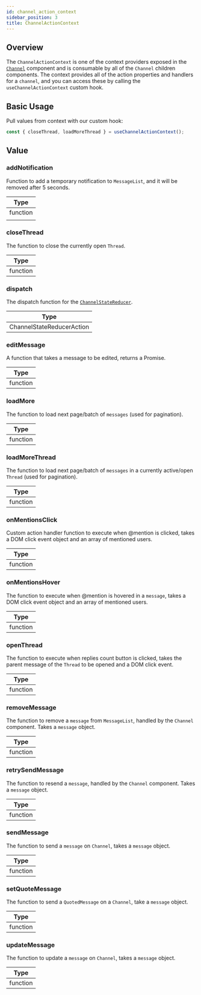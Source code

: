 ```yaml
---
id: channel_action_context
sidebar_position: 3
title: ChannelActionContext
---
```


## Overview

The `ChannelActionContext` is one of the context providers exposed in the [`Channel`](../core-components/channel.mdx) component and is consumable by all of the `Channel` children components. The context provides all of the action properties and handlers for a `channel`,
and you can access these by calling the `useChannelActionContext` custom hook.

## Basic Usage

Pull values from context with our custom hook:

```jsx
const { closeThread, loadMoreThread } = useChannelActionContext();
```

## Value

### addNotification

Function to add a temporary notification to `MessageList`, and it will be removed after 5 seconds.

| Type     |
| -------- |
| function |
|          |

### closeThread

The function to close the currently open `Thread`.

| Type     |
| -------- |
| function |

### dispatch

The dispatch function for the [`ChannelStateReducer`](https://github.com/GetStream/stream-chat-react/blob/master/src/components/Channel/channelState.ts).

| Type                      |
| ------------------------- |
| ChannelStateReducerAction |

### editMessage

A function that takes a message to be edited, returns a Promise.

| Type     |
| -------- |
| function |

### loadMore

The function to load next page/batch of `messages` (used for pagination).

| Type     |
| -------- |
| function |

### loadMoreThread

The function to load next page/batch of `messages` in a currently active/open `Thread` (used for pagination).

| Type     |
| -------- |
| function |

### onMentionsClick

Custom action handler function to execute when @mention is clicked, takes a DOM click event object and an array of mentioned users.

| Type     |
| -------- |
| function |

### onMentionsHover

The function to execute when @mention is hovered in a `message`, takes a DOM click event object and an array of mentioned users.

| Type     |
| -------- |
| function |

### openThread

The function to execute when replies count button is clicked, takes the parent message of the `Thread` to be opened and a DOM click event.

| Type     |
| -------- |
| function |

### removeMessage

The function to remove a `message` from `MessageList`, handled by the `Channel` component. Takes a `message` object.

| Type     |
| -------- |
| function |

### retrySendMessage

The function to resend a `message`, handled by the `Channel` component. Takes a `message` object.

| Type     |
| -------- |
| function |

### sendMessage

The function to send a `message` on `Channel`, takes a `message` object.

| Type     |
| -------- |
| function |

### setQuoteMessage

The function to send a `QuotedMessage` on a `Channel`, take a `message` object.

| Type     |
| -------- |
| function |

### updateMessage

The function to update a `message` on `Channel`, takes a `message` object.

| Type     |
| -------- |
| function |
